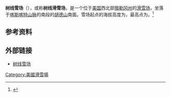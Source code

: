 {{notability Unreferenced|time=2020-08-17T03:40:11+00:00}}
{{expand english|time=2020-08-17T03:40:11+00:00}}
'''树线雪场'''（{{Lang-en|Timberline Lodge ski area}}），或称'''树线滑雪场'''，是一个位于[[美国|美国]]西北部[[俄勒冈州|俄勒冈州]]的[[滑雪场|滑雪场]]，坐落于[[喀斯喀特山脉|喀斯喀特山脉]]的南段的[[胡德山|胡德山]]南面。雪场起点的海拔高度为{{convert|4850|m|ft}}，最高点为{{convert|8540|m|ft}}。<ref name="timberline">{{cite web |title=THE HISTORY OF TIMBERLINE LODGE |url=https://www.timberlinelodge.com/about-us/history |website=TIMBERLINE LODGE |access-date=2020-08-03 |archive-date=2021-02-04 |archive-url=https://web.archive.org/web/20210204171932/https://www.timberlinelodge.com/about-us/history |dead-url=no }}</ref>

==参考资料==
{{Reflist}}

==外部链接==
*[https://www.timberlinelodge.com/ 树线雪场] {{Wayback|url=https://www.timberlinelodge.com/ |date=20210323123314 }}

[[Category:美國滑雪場|Category:美國滑雪場]]
{{美国小作品}}